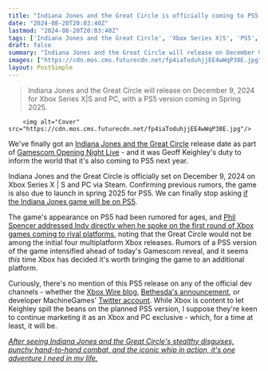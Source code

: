 ```yaml
---
title: "Indiana Jones and the Great Circle is officially coming to PS5 next spring after a December launch on Xbox and PC"
date: "2024-08-20T20:03:40Z"
lastmod: "2024-08-20T20:03:40Z"
tags: ['Indiana Jones and the Great Circle', 'Xbox Series X|S', 'PS5', 'PC', 'Stealth', 'Action-Adventure']
draft: false
summary: "Indiana Jones and the Great Circle will release on December 9, 2024 for Xbox Series X|S and PC, with a PS5 version coming in Spring 2025."
images: ["https://cdn.mos.cms.futurecdn.net/fp4iaToduhjjEE4wWqP38E.jpg"]
layout: PostSimple
---
```

> Indiana Jones and the Great Circle will release on December 9, 2024 for Xbox Series X|S and PC, with a PS5 version coming in Spring 2025.


        <img alt="Cover" src="https://cdn.mos.cms.futurecdn.net/fp4iaToduhjjEE4wWqP38E.jpg"/>
        
We've finally got an [Indiana Jones and the Great Circle](https://www.gamesradar.com/indiana-jones-game-bethesda-guide/) release date as part of [Gamescom Opening Night Live](https://www.gamesradar.com/games/gamescom-opening-night-live-live-coverage-2024-everything-announced/) - and it was Geoff Keighley's duty to inform the world that it's also coming to PS5 next year.

Indiana Jones and the Great Circle is officially set on December 9, 2024 on Xbox Series X | S and PC via Steam. Confirming previous rumors, the game is also due to launch in spring 2025 for PS5. We can finally stop asking [if the Indiana Jones game will be on PS5](https://www.gamesradar.com/games/action/indiana-jones-game-ps5/).

The game's appearance on PS5 had been rumored for ages, and [Phil Spencer addressed Indy directly when he spoke on the first round of Xbox games coming to rival platforms](https://www.gamesradar.com/4-xbox-games-are-coming-to-other-consoles-but-starfield-and-indiana-jones-arent/), noting that the Great Circle would not be among the initial four multiplatform Xbox releases. Rumors of a PS5 version of the game intensified ahead of today's Gamescom reveal, and it seems *this* time Xbox has decided it's worth bringing the game to an additional platform.

Curiously, there's no mention of this PS5 release on any of the official dev channels - whether the [Xbox Wire blog](https://news.xbox.com/en-us/2024/08/20/indiana-jones-and-the-great-circle-new-gameplay/), [Bethesda's announcement](https://bethesda.net/en/article/43bwH9MW6VHxNpAkrqeVnm/indiana-jones-and-the-great-circle-new-footage), or developer MachineGames' [Twitter account](https://x.com/machinegames). While Xbox is content to let Keighley spill the beans on the planned PS5 version, I suppose they're keen to continue marketing it as an Xbox and PC exclusive - which, for a time at least, it will be.

[<em>After seeing Indiana Jones and the Great Circle's stealthy disguises, punchy hand-to-hand combat, and the iconic whip in action, it's one adventure I need in my life.</em>](https://www.gamesradar.com/games/adventure/indiana-jones-and-the-great-circle-preview-august-2024/)
        